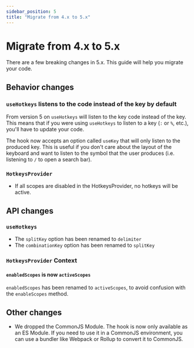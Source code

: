 ```yaml
---
sidebar_position: 5
title: "Migrate from 4.x to 5.x"
---
```


# Migrate from 4.x to 5.x

There are a few breaking changes in 5.x. This guide will help you migrate your code.

## Behavior changes

### `useHotkeys` listens to the code instead of the key by default

From version 5 on `useHotkeys` will listen to the key code instead of the key. This means that if you were using `useHotkeys`
to listen to a key (`:` or `%`, etc.), you'll have to update your code.

The hook now accepts an option called `useKey` that will only listen to the produced key. This is useful if you don't care
about the layout of the keyboard and want to listen to the symbol that the user produces (i.e. listening to `/` to open a search bar).

### `HotkeysProvider`

- If all scopes are disabled in the HotkeysProvider, no hotkeys will be active.

## API changes

### `useHotkeys`

- The `splitKey` option has been renamed to `delimiter`
- The `combinationKey` option has been renamed to `splitKey`

### `HotkeysProvider` Context

#### `enabledScopes` is now `activeScopes`
`enabledScopes` has been renamed to `activeScopes`, to avoid confusion with the `enableScopes` method.

## Other changes

- We dropped the CommonJS Module. The hook is now only available as an ES Module. If you need to use it in a CommonJS environment, you can use a bundler like Webpack or Rollup to convert it to CommonJS.